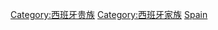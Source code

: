 {{Commons category|Noble families of Spain}}

[[Category:西班牙贵族|Category:西班牙贵族]]
[[Category:西班牙家族|Category:西班牙家族]]
[[Category:各國貴族家系|Spain]]